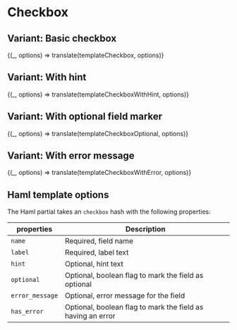 

<Meta title="Forms/Checkbox" />

# Checkbox

## Variant: Basic checkbox

<Preview>
  <Story
    name="Basic"
    parameters={{ docs: { source: { code: templateCheckbox.raw } } }}
  >
    {(_, options) => translate(templateCheckbox, options)}
  </Story>
</Preview>


## Variant: With hint

<Preview>
  <Story
    name="With hint"
    parameters={{ docs: { source: { code: templateCheckboxWithHint.raw } } }}
  >
    {(_, options) => translate(templateCheckboxWithHint, options)}
  </Story>
</Preview>

## Variant: With optional field marker

<Preview>
  <Story
    name="Optional field"
    parameters={{ docs: { source: { code: templateCheckboxOptional.raw } } }}
  >
    {(_, options) => translate(templateCheckboxOptional, options)}
  </Story>
</Preview>

## Variant: With error message

<Preview>
  <Story
    name="With error"
    parameters={{ docs: { source: { code: templateCheckboxWithError.raw } } }}
  >
    {(_, options) => translate(templateCheckboxWithError, options)}
  </Story>
</Preview>

## Haml template options

The Haml partial takes an `checkbox` hash with the following properties:

| properties      | Description                                                               |
| --------------- | ------------------------------------------------------------------------- |
| `name`          | Required, field name                                                      |
| `label`         | Required, label text                                                      |
| `hint`          | Optional, hint text                                                       |
| `optional`      | Optional, boolean flag to mark the field as optional                      |
| `error_message` | Optional, error message for the field                                     |
| `has_error`     | Optional, boolean flag to mark the field as having an error               |
